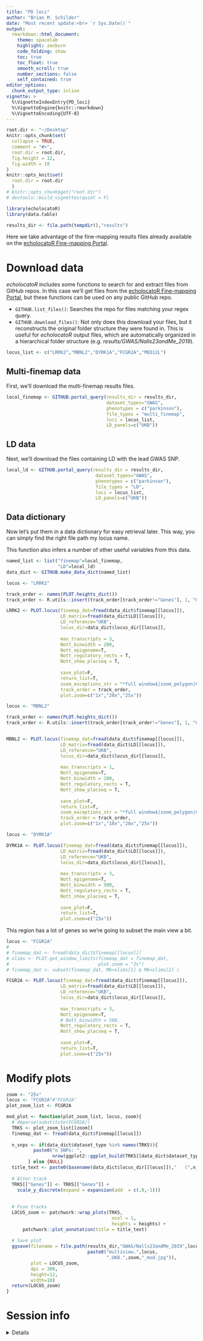 ```yaml
---
title: "PD loci"
author: "Brian M. Schilder"
date: "Most recent update:<br> `r Sys.Date()`"
output: 
  rmarkdown::html_document: 
    theme: spacelab
    highlight: zenburn 
    code_folding: show 
    toc: true 
    toc_float: true
    smooth_scroll: true
    number_sections: false 
    self_contained: true
editor_options: 
  chunk_output_type: inline
vignette: >
  %\VignetteIndexEntry{PD_loci}
  %\VignetteEngine{knitr::rmarkdown}
  %\VignetteEncoding{UTF-8}
---
```


```r
root.dir <- "~/Desktop"
knitr::opts_chunk$set(
  collapse = TRUE,
  comment = "#>",
  root.dir = root.dir, 
  fig.height = 12,
  fig.width = 10
)  
knitr::opts_knit$set(
  root.dir = root.dir
  )
# knitr::opts_chunk$get("root.dir")
# devtools::build_vignettes(quiet = F)
```

```r
library(echolocatoR) 
library(data.table)

results_dir <- file.path(tempdir(),"results")
```


Here we take advantage of the fine-mapping results files already available on the [echolocatoR Fine-mapping Portal](https://rajlab.shinyapps.io/Fine_Mapping_Shiny).

# Download data  


*echolocatoR* includes some functions to search for and extract files from GitHub repos. In this case we'll get files from the [echolocatoR Fine-mapping Portal](https://rajlab.shinyapps.io/Fine_Mapping_Shiny), but these functions can be used on any public GitHub repo.  

* `GITHUB.list_files()`: Searches the repo for files matching your regex query.
* `GITHUB.download_files()`: Not only does this download your files, but it reconstructs the original folder structure they were found in. This is useful for *echolocatoR* output files, which are automatically organized in a hierarchical folder structure (e.g. *results/GWAS/Nalls23andMe_2019*).


```r
locus_list <- c("LRRK2","MBNL2","DYRK1A","FCGR2A","MED12L")  
```

## Multi-finemap data  

First, we'll download the multi-finemap results files.  

```r
local_finemap <- GITHUB.portal_query(results_dir = results_dir, 
                                     dataset_types="GWAS",
                                     phenotypes = c("parkinson"),
                                     file_types = "multi_finemap",
                                     loci = locus_list,
                                     LD_panels=c("UKB"))  
```

## LD data

Next, we'll download the files containing LD with the lead GWAS SNP. 

```r
local_ld <- GITHUB.portal_query(results_dir = results_dir, 
                                 dataset_types="GWAS",
                                 phenotypes = c("parkinson"),
                                 file_types = "LD",
                                 loci = locus_list,
                                 LD_panels=c("UKB"))  
```

## Data dictionary

Now let's put them in a data dictionary for easy retrieval later.
This way, you can simply find the right file path my locus name.

This function also infers a number of other useful variables from this data. 

```r
named_list <- list("finemap"=local_finemap,
                   "LD"=local_ld)
data_dict <- GITHUB.make_data_dict(named_list)
```


```r
locus <- "LRRK2"

track_order <- names(PLOT.heights_dict())
track_order <- R.utils::insert(track_order[track_order!="Genes"], 1, "Genes")

LRRK2 <- PLOT.locus(finemap_dat=fread(data_dict$finemap[[locus]]),   
                    LD_matrix=fread(data_dict$LD[[locus]]),
                    LD_reference="UKB",
                    locus_dir=data_dict$locus_dir[[locus]], 
                    
                    max_transcripts = 3,
                    Nott_binwidth = 200,
                    Nott_epigenome=T,   
                    Nott_regulatory_rects = T, 
                    Nott_show_placseq = T,
                    
                    save_plot=F, 
                    return_list=T, 
                    zoom_exceptions_str = "*full window$|zoom_polygon|Genes",
                    track_order = track_order,
                    plot.zoom=c("1x","20x","25x")) 
```

```r
locus <- "MBNL2"

track_order <- names(PLOT.heights_dict())
track_order <- R.utils::insert(track_order[track_order!="Genes"], 1, "Genes")


MBNL2 <- PLOT.locus(finemap_dat=fread(data_dict$finemap[[locus]]),   
                    LD_matrix=fread(data_dict$LD[[locus]]),
                    LD_reference="UKB",
                    locus_dir=data_dict$locus_dir[[locus]], 
                    
                    max_transcripts = 1,
                    Nott_epigenome=T,  
                    Nott_binwidth = 200,
                    Nott_regulatory_rects = T, 
                    Nott_show_placseq = T,
                    
                    save_plot=F, 
                    return_list=T,
                    zoom_exceptions_str = "*full window$|zoom_polygon|Genes",
                    track_order = track_order,
                    plot.zoom=c("1x","10x","20x","25x"))
```
 
 
```r
locus <- "DYRK1A"

DYRK1A <- PLOT.locus(finemap_dat=fread(data_dict$finemap[[locus]]),   
                    LD_matrix=fread(data_dict$LD[[locus]]),
                    LD_reference="UKB",
                    locus_dir=data_dict$locus_dir[[locus]], 
                    
                    max_transcripts = 3,
                    Nott_epigenome=T,  
                    Nott_binwidth = 500,
                    Nott_regulatory_rects = T, 
                    Nott_show_placseq = T,
                    
                    save_plot=F, 
                    return_list=T,
                    plot.zoom=c("25x"))
```
 
This region has a lot of genes so we're going to subset the main view a bit. 
 
```r
locus <- "FCGR2A"
# 
# finemap_dat <- fread(data_dict$finemap[[locus]])
# xlims <- PLOT.get_window_limits(finemap_dat = finemap_dat,  
#                                 plot.zoom = "3x")
# finemap_dat <- subset(finemap_dat, Mb>xlims[1] & Mb<xlims[2] )

FCGR2A <- PLOT.locus(finemap_dat=fread(data_dict$finemap[[locus]]),   
                    LD_matrix=fread(data_dict$LD[[locus]]),
                    LD_reference="UKB",
                    locus_dir=data_dict$locus_dir[[locus]], 
                    
                    max_transcripts = 3,
                    Nott_epigenome=T,  
                    # Nott_binwidth = 500,
                    Nott_regulatory_rects = T, 
                    Nott_show_placseq = T,
                    
                    save_plot=F, 
                    return_list=T,
                    plot.zoom=c("25x")) 
``` 

# Modify plots

```r
zoom <- "25x"
locus <- "FCGR2A"#"FCGR2A"
plot_zoom_list <- FCGR2A

mod_plot <- function(plot_zoom_list, locus, zoom){
  # deparse(substitute(FCGR2A))
  TRKS <- plot_zoom_list[[zoom]]
  finemap_dat <- fread(data_dict$finemap[[locus]])
  
  n_snps <- if(data_dict$dataset_type %in% names(TRKS)){
          paste0("n SNPs: ",
                 nrow(ggplot2::ggplot_build(TRKS[[data_dict$dataset_type]])$data[[2]]),", ")
        } else {NULL}
  title_text <- paste0(basename(data_dict$locus_dir[[locus]]),"   (",n_snps,"zoom: ",zoom,")")
     
  # Alter track
  TRKS[["Genes"]] <- TRKS[["Genes"]] +  
    scale_y_discrete(expand = expansion(add  = c(.0,-1)))
  
  
  # Fuse tracks
  LOCUS_zoom <- patchwork::wrap_plots(TRKS, 
                                       ncol = 1, 
                                       heights = heights) +
      patchwork::plot_annotation(title = title_text)
   
  # Save plot
  ggsave(filename = file.path(results_dir,"GWAS/Nalls23andMe_2019",locus,
                              paste0("multiview.",locus,
                                     ".UKB.",zoom,"_mod.jpg")), 
         plot = LOCUS_zoom, 
         dpi = 300, 
         height=12,
         width=10)
  return(LOCUS_zoom)
}


```

# Session info

<details> 

```r
utils::sessionInfo()
```

</details>

